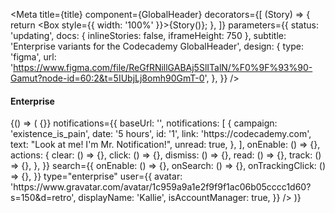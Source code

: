 
<Meta
  title={title}
  component={GlobalHeader}
  decorators={[
    (Story) => {
      return <Box style={{ width: '100%' }}>{Story()}</Box>;
    },
  ]}
  parameters={{
    status: 'updating',
    docs: { inlineStories: false, iframeHeight: 750 },
    subtitle: 'Enterprise variants for the Codecademy GlobalHeader',
    design: {
      type: 'figma',
      url:
        'https://www.figma.com/file/ReGfRNillGABAj5SlITalN/%F0%9F%93%90-Gamut?node-id=60:2&t=5IUbjLj8omh90GmT-0',
    },
  }}
/>

#### Enterprise

<Canvas>
  <Story name="Business Account Manager - Pro">
    {() => (
      <GlobalHeader
        action={() => {}}
        notifications={{
          baseUrl: '',
          notifications: [
            {
              campaign: 'existence_is_pain',
              date: '5 hours',
              id: '1',
              link: 'https://codecademy.com',
              text: "Look at me! I'm Mr. Notification!",
              unread: true,
            },
          ],
          onEnable: () => {},
          actions: {
            clear: () => {},
            click: () => {},
            dismiss: () => {},
            read: () => {},
            track: () => {},
          },
        }}
        search={{
          onEnable: () => {},
          onSearch: () => {},
          onTrackingClick: () => {},
        }}
        type="enterprise"
        user={{
          avatar:
            'https://www.gravatar.com/avatar/1c959a9a1e2f9f9f1ac06b05cccc1d60?s=150&d=retro',
          displayName: 'Kallie',
          isAccountManager: true,
        }}
      />
    )}
  </Story>
</Canvas>
